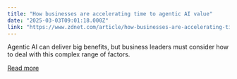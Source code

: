 ```yaml
---
title: "How businesses are accelerating time to agentic AI value"
date: "2025-03-03T09:01:18.000Z"
link: "https://www.zdnet.com/article/how-businesses-are-accelerating-time-to-agentic-ai-value/"
---
```


Agentic AI can deliver big benefits, but business leaders must consider how to deal with this complex range of factors.

[Read more](https://www.zdnet.com/article/how-businesses-are-accelerating-time-to-agentic-ai-value/)
